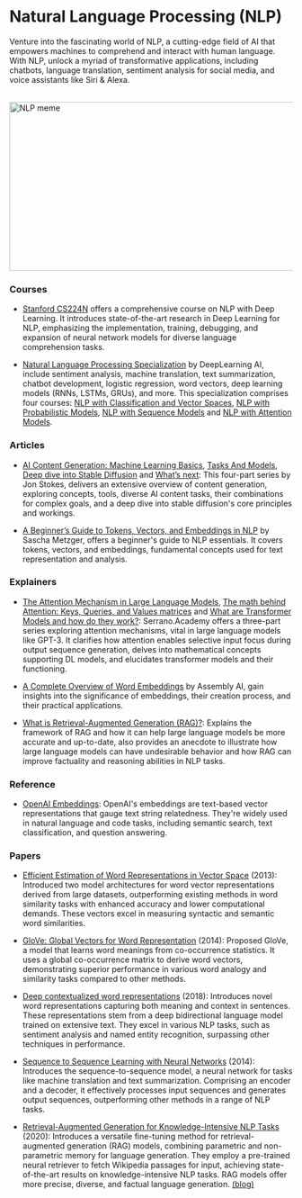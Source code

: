 # Natural Language Processing (NLP)

Venture into the fascinating world of NLP, a cutting-edge field of AI that empowers machines to comprehend and interact with human language. With NLP, unlock a myriad of transformative applications, including chatbots, language translation, sentiment analysis for social media, and voice assistants like Siri & Alexa.

<br/>


<div style={{ position: "relative" }}>
  <Image
    src="/static/img/memes/nlpMeme.png"
    alt="NLP meme"
    height="300"
    width="850"
    priority
  />
</div>

### Courses

- [Stanford CS224N](https://www.youtube.com/playlist?list=PLoROMvodv4rOSH4v6133s9LFPRHjEmbmJ) offers a comprehensive course on NLP with Deep Learning. It introduces state-of-the-art research in Deep Learning for NLP, emphasizing the implementation, training, debugging, and expansion of neural network models for diverse language comprehension tasks.

- [Natural Language Processing Specialization](https://www.deeplearning.ai/courses/natural-language-processing-specialization/) by DeepLearning AI, include sentiment analysis, machine translation, text summarization, chatbot development, logistic regression, word vectors, deep learning models (RNNs, LSTMs, GRUs), and more. This specialization comprises four courses:
  [NLP with Classification and Vector Spaces](https://www.coursera.org/learn/classification-vector-spaces-in-nlp?specialization=natural-language-processing),
  [NLP with Probabilistic Models](https://www.coursera.org/learn/probabilistic-models-in-nlp?specialization=natural-language-processing),
  [NLP with Sequence Models](https://www.coursera.org/learn/sequence-models-in-nlp?specialization=natural-language-processing) and
  [NLP with Attention Models](https://www.coursera.org/learn/attention-models-in-nlp?specialization=natural-language-processing).

### Articles

- [AI Content Generation: Machine Learning Basics](https://www.jonstokes.com/p/ai-content-generation-part-1-machine), [Tasks And Models](https://www.jonstokes.com/p/ai-content-generation-part-2-tasks), [Deep dive into Stable Diffusion](https://www.jonstokes.com/p/getting-started-with-stable-diffusion) and [What’s next](https://www.jonstokes.com/p/ai-content-generation-part-4-whats): This four-part series by Jon Stokes, delivers an extensive overview of content generation, exploring concepts, tools, diverse AI content tasks, their combinations for complex goals, and a deep dive into stable diffusion's core principles and workings.

- [A Beginner’s Guide to Tokens, Vectors, and Embeddings in NLP](https://medium.com/@saschametzger/what-are-tokens-vectors-and-embeddings-how-do-you-create-them-e2a3e698e037) by Sascha Metzger, offers a beginner's guide to NLP essentials. It covers tokens, vectors, and embeddings, fundamental concepts used for text representation and analysis.

### Explainers

- [The Attention Mechanism in Large Language Models](https://www.youtube.com/watch?v=OxCpWwDCDFQ), [The math behind Attention: Keys, Queries, and Values matrices](https://www.youtube.com/watch?v=UPtG_38Oq8o) and [What are Transformer Models and how do they work?](https://www.youtube.com/watch?v=qaWMOYf4ri8&t=276s): Serrano.Academy offers a three-part series exploring attention mechanisms, vital in large language models like GPT-3. It clarifies how attention enables selective input focus during output sequence generation, delves into mathematical concepts supporting DL models, and elucidates transformer models and their functioning.

- [A Complete Overview of Word Embeddings](https://www.youtube.com/watch?v=5MaWmXwxFNQ) by Assembly AI, gain insights into the significance of embeddings, their creation process, and their practical applications.

- [What is Retrieval-Augmented Generation (RAG)?](https://www.youtube.com/watch?v=T-D1OfcDW1M): Explains the framework of RAG and how it can help large language models be more accurate and up-to-date, also provides an anecdote to illustrate how large language models can have undesirable behavior and how RAG can improve factuality and reasoning abilities in NLP tasks.

### Reference

- [OpenAI Embeddings](https://platform.openai.com/docs/guides/embeddings/what-are-embeddings): OpenAI's embeddings are text-based vector representations that gauge text string relatedness. They're widely used in natural language and code tasks, including semantic search, text classification, and question answering.

### Papers 

- [Efficient Estimation of Word Representations in Vector Space](https://arxiv.org/abs/1301.3781) (2013): Introduced two model architectures for word vector representations derived from large datasets, outperforming existing methods in word similarity tasks with enhanced accuracy and lower computational demands. These vectors excel in measuring syntactic and semantic word similarities.

- [GloVe: Global Vectors for Word Representation](https://nlp.stanford.edu/pubs/glove.pdf) (2014): Proposed GloVe, a model that learns word meanings from co-occurrence statistics. It uses a global co-occurrence matrix to derive word vectors, demonstrating superior performance in various word analogy and similarity tasks compared to other methods.

- [Deep contextualized word representations](https://arxiv.org/abs/1802.05365) (2018): Introduces novel word representations capturing both meaning and context in sentences. These representations stem from a deep bidirectional language model trained on extensive text. They excel in various NLP tasks, such as sentiment analysis and named entity recognition, surpassing other techniques in performance.

- [Sequence to Sequence Learning with Neural Networks](https://arxiv.org/abs/1409.3215) (2014): Introduces the sequence-to-sequence model, a neural network for tasks like machine translation and text summarization. Comprising an encoder and a decoder, it effectively processes input sequences and generates output sequences, outperforming other methods in a range of NLP tasks.

- [Retrieval-Augmented Generation for Knowledge-Intensive NLP Tasks](https://arxiv.org/abs/2005.11401v4) (2020): Introduces a versatile fine-tuning method for retrieval-augmented generation (RAG) models, combining parametric and non-parametric memory for language generation. They employ a pre-trained neural retriever to fetch Wikipedia passages for input, achieving state-of-the-art results on knowledge-intensive NLP tasks. RAG models offer more precise, diverse, and factual language generation. [(blog)](https://ai.meta.com/blog/retrieval-augmented-generation-streamlining-the-creation-of-intelligent-natural-language-processing-models/)
